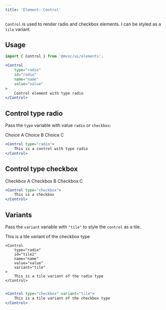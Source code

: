 ```yaml
---
title: 'Element: Control'
---
```



`Control` is used to render radio and checkbox elements. I can be styled as a `tile` variant.

## Usage
```jsx
import { Control } from '@mvoc/ui/elements';

<Control
	type="radio"
	id="radio"
	name="name"
	value="value"
>
	Control element with type radio
</Control>
```
## Control type radio
Pass the `type` variable with value `radio` or `checkbox`:

<div class="not-content">
	<Control
		type="radio"
		id="radio"
		name="name"
		value="value"
	>
		Choice A
	</Control>
	<Control
		type="radio"
		id="radio2"
		name="name"
		value="value"
	>
		Choice B
	</Control>
	<Control
		type="radio"
		id="radio3"
		name="name"
		value="value"
	>
		Choice C
	</Control>
</div>

```jsx
<Control type="radio">
	This is a control with type radio
</Control>
```

## Control type checkbox

<div class="not-content">
	<Control
		type="checkbox"
		id="checkbox"
		name="name"
		value="value"
	>
		Checkbox A
	</Control>
	<Control
		type="checkbox"
		id="checkbox2"
		name="name"
		value="value"
	>
		Checkbox B
	</Control>
	<Control
		type="checkbox"
		id="checkbox3"
		name="name"
		value="value"
	>
		Checkbox C
	</Control>
</div>

```jsx
<Control type="checkbox">
	This is a checkbox
</Control>
```

## Variants
Pass the `variant` variable with `"tile"` to style the `control` as a tile.

<div class="not-content">
	<Control
		type="checkbox"
		id="tile"
		name="name"
		value="value"
		variant="tile"
	>
		This is a tile variant of the checkbox type
	</Control>

	<Control
		type="radio"
		id="tile2"
		name="name"
		value="value"
		variant="tile"
	>
		This is a tile variant of the radio type
	</Control>
</div>

```jsx

<Control type="checkbox" variant="tile">
	This is a tile variant of the checkbox type
</Control>
```
